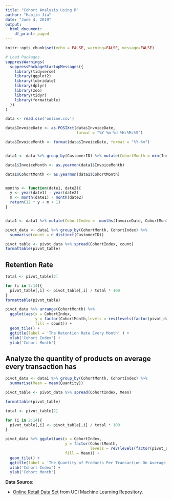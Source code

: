 ---
title: "Cohort Analysis Using R"
author: "Haojin Jia"
date: "June 4, 2019"
output:
  html_document:
    df_print: paged
---

```{r setup, include=FALSE}
knitr::opts_chunk$set(echo = FALSE, warning=FALSE, message=FALSE)
```

```{r}
# Load Packages
suppressWarnings(
  suppressPackageStartupMessages({
    library(tidyverse)
    library(ggplot2)
    library(lubridate)
    library(dplyr)
    library(zoo)
    library(tidyr)
    library(formattable)
  })
)
```

```{r}
data <- read.csv('online.csv')
```

```{r}
data$InvoiceDate <- as.POSIXct(data$InvoiceDate,
                               format = "%Y-%m-%d %H:%M:%S")

data$InvoiceMonth <- format(data$InvoiceDate, format = "%Y-%m")


data1 <- data %>% group_by(CustomerID) %>% mutate(CohortMonth = min(InvoiceMonth))

data1$InvoiceMonth <- as.yearmon(data1$InvoiceMonth)

data1$CohortMonth <- as.yearmon(data1$CohortMonth)


months <- function(date1, date2){
  y <- year(date1) - year(date2) 
  m <- month(date1) - month(date2)
  return(12 * y + m + 1)
}


data1 <- data1 %>% mutate(CohortIndex =  months(InvoiceDate, CohortMonth))
```





```{r}
pivot_data <- data1 %>% group_by(CohortMonth, CohortIndex) %>% 
  summarise(count = n_distinct(CustomerID))

pivot_table <- pivot_data %>% spread(CohortIndex, count)
formattable(pivot_table)
```
## Retention Rate
```{r}
total <- pivot_table[2]

for (i in 2:14){
  pivot_table[,i] <- pivot_table[,i] / total * 100
}
formattable(pivot_table)
```

```{r}
pivot_data %>% arrange(CohortMonth) %>% 
  ggplot(aes(x = CohortIndex, 
             y = factor(CohortMonth,levels = rev(levels(factor(pivot_data$CohortMonth)))), 
             fill = count)) + 
  geom_tile() + 
  ggtitle(label = 'The Retention Rate Every Month' ) +
  xlab('Cohort Index') +
  ylab('Cohort Month')
```

## Analyze the quantity of products on average every transaction has 
```{r}
pivot_data <- data1 %>% group_by(CohortMonth, CohortIndex) %>% 
  summarise(Mean = mean(Quantity))

pivot_table <- pivot_data %>% spread(CohortIndex, Mean)

formattable(pivot_table)
```

```{r}
total <- pivot_table[2]

for (i in 2:14){
  pivot_table[,i] <- pivot_table[,i] / total * 100
}

pivot_data %>% ggplot(aes(x = CohortIndex, 
                          y = factor(CohortMonth,
                                     levels = rev(levels(factor(pivot_data$CohortMonth)))), 
                          fill = Mean)) + 
  geom_tile() + 
  ggtitle(label = 'The Quantity of Products Per Transaction On Average' ) +
  xlab('Cohort Index') +
  ylab('Cohort Month')
```

**Data Source: **

-  [Online Retail Data Set](https://archive.ics.uci.edu/ml/datasets/online+retail) from UCI Machine Learning Repository. 
